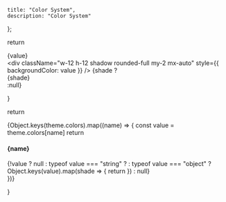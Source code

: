 
    title: "Color System",
    description: "Color System"
};


  return <div className="inline-block w-20 m-2 text-gray-700 text-sm text-center">
    <div className="uppercase">{value}</div>
    <div className="w-12 h-12 shadow rounded-full my-2 mx-auto" style={{
      backgroundColor: value
    }} />
    {shade ? <div className="text-xs">{shade}</div> :null}
  </div>
}

  return <div>
    {Object.keys(theme.colors).map((name) => {
      const value = theme.colors[name]
      return <div key={name}>
        <h4 className="capitalize mt-4">
          {name}
        </h4>
        {!value ? null : typeof value === "string" ? <Palette value={value} /> : typeof value === "object" ?
        Object.keys(value).map(shade => {
        return <Palette value={value[shade]} key={shade} shade={shade} />
        }) : null}
      </div>
    })}
  </div>
}

<ColorPalette />

